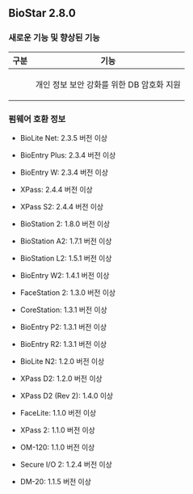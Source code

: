 ## BioStar 2.8.0

### 새로운 기능 및 향상된 기능

<Table className='col2-2-8'>
<Thead>

<Th>구분</Th>

<Th>기능</Th>

</Thead>
<Tbody>
<Row>

<Td><Cmd sid='common.general' /></Td>

<Td>

개인 정보 보안 강화를 위한 DB 암호화 지원

</Td>
</Row>
</Tbody>
</Table>

### 펌웨어 호환 정보

* BioLite Net: 2.3.5 버전 이상

* BioEntry Plus: 2.3.4 버전 이상

* BioEntry W: 2.3.4 버전 이상

* XPass: 2.4.4 버전 이상

* XPass S2: 2.4.4 버전 이상

* BioStation 2: 1.8.0 버전 이상

* BioStation A2: 1.7.1 버전 이상

* BioStation L2: 1.5.1 버전 이상

* BioEntry W2: 1.4.1 버전 이상

* FaceStation 2: 1.3.0 버전 이상

* CoreStation: 1.3.1 버전 이상

* BioEntry P2: 1.3.1 버전 이상

* BioEntry R2: 1.3.1 버전 이상

* BioLite N2: 1.2.0 버전 이상

* XPass D2: 1.2.0 버전 이상

* XPass D2 (Rev 2): 1.4.0 이상

* FaceLite: 1.1.0 버전 이상

* XPass 2: 1.1.0 버전 이상

* OM-120: 1.1.0 버전 이상

* Secure I/O 2: 1.2.4 버전 이상

* DM-20: 1.1.5 버전 이상